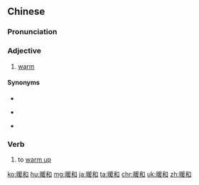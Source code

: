 ==Chinese==
{{zh-forms}}

===Pronunciation===
{{zh-pron
|m=nuǎnhuo
|ma=zh-nuǎnhuo.ogg
|c=nyun5 wo4
|mn=qz:loán-hô͘/xm,zz:loán-hô
|cat=a,v
}}

===Adjective===
{{zh-adj}}

# [[warm]]

====Synonyms====
* {{zh-l|溫暖}}
* {{qualifier|Min Nan|Hakka}} {{zh-l|燒熱}}
* {{qualifier|Min Nan}} {{zh-l|燒烙}}

===Verb===
{{zh-verb}}

# {{lb|zh|transitive}} to [[warm up]]

{{zh-cat|Beginning}}

[[ko:暖和]]
[[hu:暖和]]
[[mg:暖和]]
[[ja:暖和]]
[[ta:暖和]]
[[chr:暖和]]
[[uk:暖和]]
[[zh:暖和]]